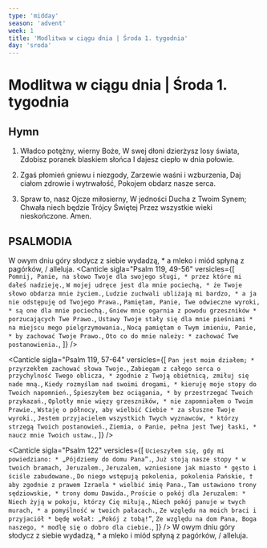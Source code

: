 ```yaml
---
type: 'midday'
season: 'advent'
week: 1
title: 'Modlitwa w ciągu dnia | Środa 1. tygodnia'
day: 'sroda'
---
```


# Modlitwa w ciągu dnia | Środa 1. tygodnia

<OpeningVersicle />

## Hymn

1. Władco potężny, wierny Boże,
   W swej dłoni dzierżysz losy świata,
   Zdobisz poranek blaskiem słońca
   I dajesz ciepło w dnia połowie.

2. Zgaś płomień gniewu i niezgody,
   Zarzewie waśni i wzburzenia,
   Daj ciałom zdrowie i wytrwałość,
   Pokojem obdarz nasze serca.

3. Spraw to, nasz Ojcze miłosierny,
   W jedności Ducha z Twoim Synem;
   Chwała niech będzie Trójcy Świętej
   Przez wszystkie wieki nieskończone. Amen.

## PSALMODIA

<Antiphon>W owym dniu góry słodycz z siebie wydadzą, * a mleko i miód spłyną z pagórków, / alleluja.</Antiphon>
<Canticle
  sigla="Psalm 119, 49-56"
  versicles={[
    `Pomnij, Panie, na słowo Twoje dla swojego sługi, *
przez które mi dałeś nadzieję.`,
    `W mojej udręce jest dla mnie pociechą, *
że Twoje słowo obdarza mnie życiem.`,
    `Ludzie zuchwali ubliżają mi bardzo, *
a ja nie odstępuję od Twojego Prawa.`,
    `Pamiętam, Panie, Twe odwieczne wyroki, *
są one dla mnie pociechą.`,
    `Gniew mnie ogarnia z powodu grzeszników *
porzucających Twe Prawo.`,
    `Ustawy Twoje stały się dla mnie pieśniami *
na miejscu mego pielgrzymowania.`,
    `Nocą pamiętam o Twym imieniu, Panie, *
by zachować Twoje Prawo.`,
    `Oto co do mnie należy: *
zachować Twe postanowienia.`,
  ]}
/>

<Canticle
  sigla="Psalm 119, 57-64"
  versicles={[
    `Pan jest moim działem; *
przyrzekłem zachować słowa Twoje.`,
    `Zabiegam z całego serca o przychylność Twego oblicza, *
zgodnie z Twoją obietnicą, zmiłuj się nade mną.`,
    `Kiedy rozmyślam nad swoimi drogami, *
kieruję moje stopy do Twoich napomnień.`,
    `Śpieszyłem bez ociągania, *
by przestrzegać Twoich przykazań.`,
    `Oplotły mnie więzy grzeszników, *
nie zapomniałem o Twoim Prawie.`,
    `Wstaję o północy, aby wielbić Ciebie *
za słuszne Twoje wyroki.`,
    `Jestem przyjacielem wszystkich Twych wyznawców, *
którzy strzegą Twoich postanowień.`,
    `Ziemia, o Panie, pełna jest Twej łaski, *
naucz mnie Twoich ustaw.`,
  ]}
/>

<Canticle
  sigla="Psalm 122"
  versicles={[
    `Ucieszyłem się, gdy mi powiedziano: *
„Pójdziemy do domu Pana”.`,
    `Już stoją nasze stopy *
w twoich bramach, Jeruzalem.`,
    `Jeruzalem, wzniesione jak miasto *
gęsto i ściśle zabudowane.`,
    `Do niego wstępują pokolenia, pokolenia Pańskie, †
aby zgodnie z prawem Izraela *
wielbić imię Pana.`,
    `Tam ustawiono trony sędziowskie, *
trony domu Dawida.`,
    `Proście o pokój dla Jeruzalem: *
Niech żyją w pokoju, którzy Cię miłują.`,
    `Niech pokój panuje w twych murach, *
a pomyślność w twoich pałacach.`,
    `Ze względu na moich braci i przyjaciół *
będę wołał: „Pokój z tobą!”`,
    `Ze względu na dom Pana, Boga naszego, *
modlę się o dobro dla ciebie.`,
  ]}
/>
<Antiphon>W owym dniu góry słodycz z siebie wydadzą, * a mleko i miód spłyną z pagórków, / alleluja.</Antiphon>


<MiddayPassagePrayer
    sigla="Iz 2, 11"
    passage="Wyniosłe oczy człowieka się ukorzą i duma ludzka będzie poniżona. Sam tylko Pan się wywyższy dnia owego."
    versicle="Przyjdź, Panie i nie zwlekaj."
    response="Odpuść winy swojemu ludowi."
    prayer="Panie, nasz Boże, mocą Twojej łaski przygotuj nasze serca, abyśmy byli godni wziąć udział w uczcie wiecznego życia i mogli otrzymać pokarm niebieski z rąk Jezusa Chrystusa, gdy powróci w chwale. Który z Tobą żyje i króluje we wspólnocie Ducha Świętego, Bóg, przez wszystkie wieki wieków."
/>
